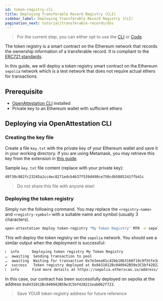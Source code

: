 ```yaml
---
id: token-registry-cli
title: Deploying Transferable Record Registry (CLI)
sidebar_label: Deploying Transferable Record Registry (CLI)
pagination_next: tutorial/transferable-records/dns
---
```



<Flow />

> For the current step, you can either opt to use the [CLI](/docs/tutorial/transferable-records/token-registry-code) or [Code](/docs/tutorial/transferable-records/token-registry-cli).

The token registry is a smart contract on the Ethereum network that records the ownership information of a transferable record. It is compliant to the [ERC721 standards](https://eips.ethereum.org/EIPS/eip-721).

In this guide, we will deploy a token registry smart contract on the Ethereum `sepolia` network which is a test network that does not require actual ethers for transactions.

## Prerequisite

- [OpenAttestation CLI](/docs/developer-section/libraries/remote-files/open-attestation-cli) installed
- Private key to an Ethereum wallet with sufficient ethers

## Deploying via OpenAttestation CLI

### Creating the key file

Create a file `key.txt` with the private key of your Ethereum wallet and save it in your working directory. If you are using Metamask, you may retrieve this key from the extension in [this guide](https://metamask.zendesk.com/hc/en-us/articles/360015289632-How-to-Export-an-Account-Private-Key).

Sample `key.txt` file content (replace with your private key):

```sh
d8f30c982fc23245a2cc4ec8271edcb4637f539d490ce750cdb5085241ffb41c
```

> Do not share this file with anyone else!

### Deploying the token registry

Simply run the following command. You may replace the `<registry-name>` and `<registry-symbol>` with a suitable name and symbol (usually 3 characters).

```sh
open-attestation deploy token-registry "My Token Registry" MTR -n sepolia -f key.txt
```

This will deploy the token registry on the `sepolia` network. You should see a similar output when the deployment is successful:

```txt
ℹ  info      Deploying token registry My Token Registry
…  awaiting  Sending transaction to pool
…  awaiting  Waiting for transaction 0x7e3eea01c42bb10b3160f19c9f55fe3de24ed05abb9d6f4363c80c0d0f1be355 to be mined
✔  success   Token registry deployed at 0x8431012Bc040942B59e3C5bf428221eab0b2f723
ℹ  info      Find more details at https://sepolia.etherscan.io/address/0x8431012Bc040942B59e3C5bf428221eab0b2f723
```

In this case, our contract has been successfully deployed on sepolia at the address `0x8431012Bc040942B59e3C5bf428221eab0b2f723`.

> Save YOUR token registry address for future reference
